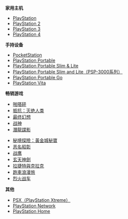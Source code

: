 {{col-begin}}
{{col-break|width="20%"}}
'''家用主机'''
* [[PlayStation|PlayStation]]
* [[PlayStation_2|PlayStation 2]]
* [[PlayStation_3|PlayStation 3]]
* [[PlayStation_4|PlayStation 4]]

{{col-break|width="20%"}}
'''手持设备'''
* [[PocketStation|PocketStation]]
* [[PlayStation_Portable|PlayStation Portable]]
* [[PlayStation_Portable|PlayStation Portable Slim & Lite]]
* [[PlayStation_Portable|PlayStation Portable Slim and Lite（PSP-3000系列）]]
* [[PlayStation_Portable_Go|PlayStation Portable Go]]
* [[PlayStation_Vita|PlayStation Vita]]

{{col-break|width="40%"}}
'''畅销游戏'''
{{col-begin}}
{{col-break|width="50%"}}
* [[啪嗒砰|啪嗒砰]]
* [[抵抗：灭绝人类|抵抗：灭绝人类]]
* [[最终幻想系列|最终幻想]]
* [[战神系列|战神]]
* [[潛龍諜影系列|潛龍諜影]]
{{col-break|width="50%"}}
* [[秘境探險：黃金城秘寶|秘境探險：黃金城秘寶]]
* [[恶名昭彰|恶名昭彰]]
* [[战鹰|战鹰]]
* [[玄天神劍|玄天神劍]]
* [[拉捷特與克拉克系列|拉捷特與克拉克]]
* [[跑車浪漫旅系列|跑車浪漫旅]]
* [[烈火战车|烈火战车]]
{{col-end}}

{{col-break|width="20%"}}
'''其他'''
* [[PSX|PSX（PlayStation Xtreme）]]
* [[PlayStation_Network|PlayStation Network]]
* [[PlayStation_Home|PlayStation Home]]
{{col-end}}<noinclude>
[[Category:PlayStation主题|{{SUBPAGENAME}}]]
</noinclude>